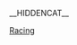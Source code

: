 __HIDDENCAT__
{{WPSS-cat}}
{{Stub Category|article=[[竞速游戏|竞速游戏]]|newstub=racing-videogame-stub|category=競速遊戲}}

[[Category:各类型电子游戏小作品|Racing]]